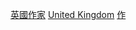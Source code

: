{{Commonscat|Female writers from the United Kingdom}}

[[Category:英國作家|]]
[[Category:各國女性作家|United Kingdom]]
[[Category:英国各职业女性|作]]